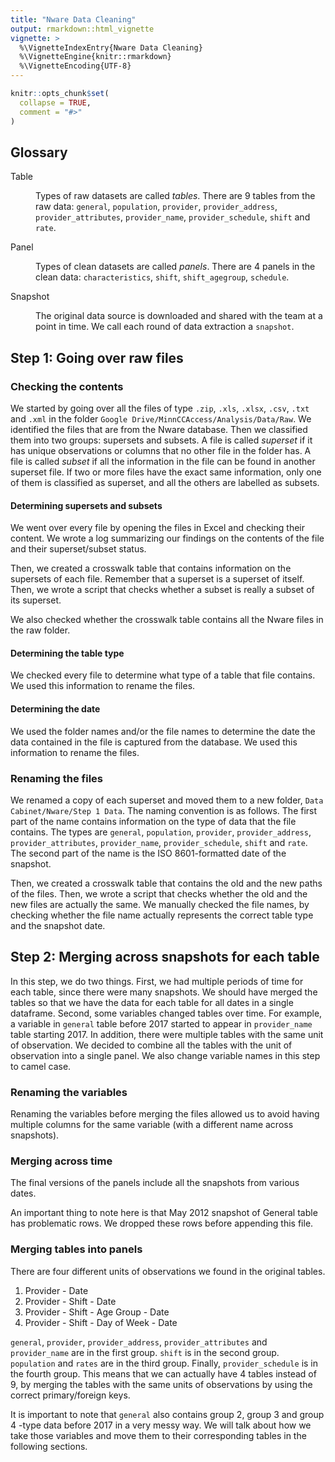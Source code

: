 ```yaml
---
title: "Nware Data Cleaning"
output: rmarkdown::html_vignette
vignette: >
  %\VignetteIndexEntry{Nware Data Cleaning}
  %\VignetteEngine{knitr::rmarkdown}
  %\VignetteEncoding{UTF-8}
---
```


```r
knitr::opts_chunk$set(
  collapse = TRUE,
  comment = "#>"
)
```

## Glossary {-}

Table

:   Types of raw datasets are called _tables_. There are 9 tables from the raw data: `general`, `population`, `provider`, `provider_address`, `provider_attributes`, `provider_name`, `provider_schedule`, `shift` and `rate`. 

Panel

:   Types of clean datasets are called _panels_. There are 4 panels in the clean data: `characteristics`, `shift`, `shift_agegroup`, `schedule`. 

Snapshot

:   The original data source is downloaded and shared with the team at a point in time. We call each round of data extraction a `snapshot`. 


## Step 1: Going over raw files

### Checking the contents

We started by going over all the files of type `.zip`, `.xls`, `.xlsx`, `.csv`, `.txt` and `.xml` in the folder `Google Drive/MinnCCAccess/Analysis/Data/Raw`. We identified the files that are from the Nware database. Then we classified them into two groups: supersets and subsets. A file is called *superset* if it has unique observations or columns that no other file in the folder has. A file is called *subset* if all the information in the file can be found in another superset file. If two or more files have the exact same information, only one of them is classified as superset, and all the others are labelled as subsets.

#### Determining supersets and subsets

We went over every file by opening the files in Excel and checking their content. We wrote a log summarizing our findings on the contents of the file and their superset/subset status. 

Then, we created a crosswalk table that contains information on the supersets of each file. Remember that a superset is a superset of itself. Then, we wrote a script that checks whether a subset is really a subset of its superset. 

We also checked whether the crosswalk table contains all the Nware files in the raw folder.

#### Determining the table type

We checked every file to determine what type of a table that file contains. We used this information to rename the files.

#### Determining the date

We used the folder names and/or the file names to determine the date the data contained in the file is captured from the database. We used this information to rename the files.

### Renaming the files

We renamed a copy of each superset and moved them to a new folder, `Data Cabinet/Nware/Step 1 Data`. The naming convention is as follows. The first part of the name contains information on the type of data that the file contains. The types are `general`, `population`, `provider`, `provider_address`, `provider_attributes`, `provider_name`, `provider_schedule`, `shift` and `rate`. The second part of the name is the ISO 8601-formatted date of the snapshot.

Then, we created a crosswalk table that contains the old and the new paths of the files. Then, we wrote a script that checks whether the old and the new files are actually the same. We manually checked the file names, by checking whether the file name actually represents the correct table type and the snapshot date.


## Step 2: Merging across snapshots for each table

In this step, we do two things. First, we had multiple periods of time for each table, since there were many snapshots. We should have merged the tables so that we have the data for each table for all dates in a single dataframe. Second, some variables changed tables over time. For example, a variable in `general` table before 2017 started to appear in `provider_name` table starting 2017. In addition, there were multiple tables with the same unit of observation. We decided to combine all the tables with the unit of observation into a single panel. We also change variable names in this step to camel case. 

### Renaming the variables

Renaming the variables before merging the files allowed us to avoid having multiple columns for the same variable (with a different name across snapshots).


### Merging across time

The final versions of the panels include all the snapshots from various dates.

An important thing to note here is that May 2012 snapshot of General table has problematic rows. We dropped these rows before appending this file.


### Merging tables into panels

There are four different units of observations we found in the original tables.

1. Provider - Date
2. Provider - Shift - Date
3. Provider - Shift - Age Group - Date
4. Provider - Shift - Day of Week - Date

`general`, `provider`, `provider_address`, `provider_attributes` and `provider_name` are in the first group. `shift` is in the second group. `population` and `rates` are in the third group. Finally, `provider_schedule` is in the fourth group. This means that we can actually have 4 tables instead of 9, by merging the tables with the same units of observations by using the correct primary/foreign keys.

It is important to note that `general` also contains group 2, group 3 and group 4 -type data before 2017 in a very messy way. We will talk about how we take those variables and move them to their corresponding tables in the following sections.


















